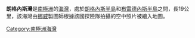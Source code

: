 {{unreferenced|time=2013-10-27T08:51:05+00:00}}
{{coord|68|30|S|78|15|E|source:GNIS|display=title}}

'''朗格內斯灣'''是[[南極洲|南極洲]]的[[海灣|海灣]]，處於[[朗格內斯半島|朗格內斯半島]]和[[布雷德內斯半島|布雷德內斯半島]]之間，長19公里，該海灣由[[挪威|挪威]]製圖師根據該國探險隊拍攝的空中照片被繪入地圖。

{{Antarctica-geo-stub}}
[[Category:南極洲海灣|Category:南極洲海灣]]